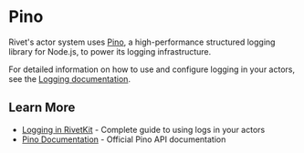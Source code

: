 # Pino

Rivet's actor system uses [Pino](https://getpino.io/), a high-performance structured logging library for Node.js, to power its logging infrastructure.

For detailed information on how to use and configure logging in your actors, see the [Logging documentation](/docs/general/logging).

## Learn More

- [Logging in RivetKit](/docs/general/logging) - Complete guide to using logs in your actors
- [Pino Documentation](https://getpino.io/#/docs/api) - Official Pino API documentation

